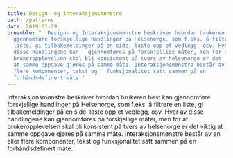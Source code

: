 ```yaml
---
title: Design- og interaksjonsmønstre
path: /patterns
date: 2019-01-29
preamble: "  Design- og Interaksjonsmønstre beskriver hvordan brukeren best kan
  gjennomføre forskjellige handlinger på Helsenorge, som f.eks. å filtrere en
  liste, gi tilbakemeldinger på en side, laste opp et vedlegg, osv. Hver av
  disse handlingene kan   gjennomføres på forskjellige måter, men for at
  brukeropplevelsen skal bli konsistent på tvers av helsenorge er det   viktig
  at samme oppgave gjøres på samme måte. Interaksjonsmønstre består av en eller
  flere komponenter, tekst og   funksjonalitet satt sammen på en
  forhåndsdefinert måte."
---
```

 Interaksjonsmønstre beskriver hvordan brukeren best kan gjennomføre forskjellige handlinger på Helsenorge, som f.eks. å filtrere en liste, gi tilbakemeldinger på en side, laste opp et vedlegg, osv. Hver av disse handlingene kan   gjennomføres på forskjellige måter, men for at brukeropplevelsen skal bli konsistent på tvers av helsenorge er det   viktig at samme oppgave gjøres på samme måte. Interaksjonsmønstre består av en eller flere komponenter, tekst og   funksjonalitet satt sammen på en forhåndsdefinert måte.
